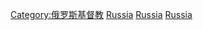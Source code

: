 {{Commons category|Eastern Orthodoxy in Russia}}
{{Category main}}

[[Category:俄罗斯基督教|Category:俄罗斯基督教]]
[[Category:歐洲東正教|Russia]]
[[Category:亞洲東正教|Russia]]
[[Category:各国东正教|Russia]]